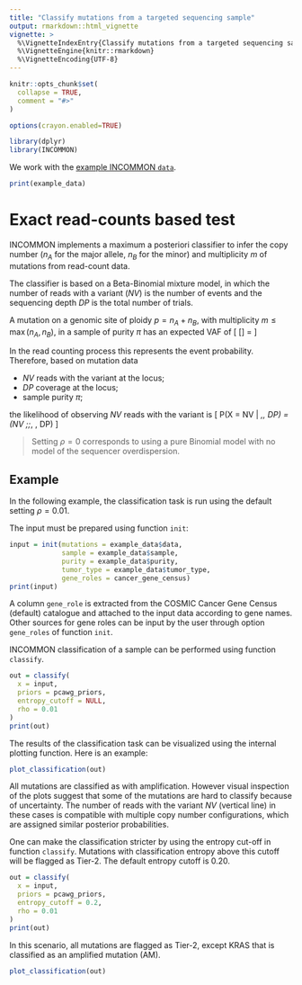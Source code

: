 ```yaml
---
title: "Classify mutations from a targeted sequencing sample"
output: rmarkdown::html_vignette
vignette: >
  %\VignetteIndexEntry{Classify mutations from a targeted sequencing sample}
  %\VignetteEngine{knitr::rmarkdown}
  %\VignetteEncoding{UTF-8}
---
```


```r
knitr::opts_chunk$set(
  collapse = TRUE,
  comment = "#>"
)

options(crayon.enabled=TRUE)
```

```r
library(dplyr)
library(INCOMMON)
```

We work with the [example INCOMMON `data`](INCOMMON.html).

```r
print(example_data)
```

# Exact read-counts based test

INCOMMON implements a maximum a posteriori classifier to infer the copy number ($n_A$ for the major allele, $n_B$ 
for the minor) and multiplicity $m$ of mutations from read-count data.

The classifier is based on a Beta-Binomial mixture model, in which the number of reads with a variant ($NV$) is the number of events
and the sequencing depth $DP$ is the total number of trials.

A mutation on a genomic site of ploidy $p = n_A+n_B$, with multiplicity $m\leq \max(n_A,n_B)$, in a sample of purity $\pi$
has an expected VAF of
\[
\mathbb{E}[\text{VAF}] = \frac{m\pi}{p\pi + 2\left(1-\pi\right)}
\] 

In the read counting process this represents the event probability. Therefore, based
on mutation data

- $NV$ reads with the variant at the locus;
- $DP$ coverage at the locus;
- sample purity $\pi$;

the likelihood of observing $NV$ reads with the variant is
\[
P(X = NV | \theta_\eta,\rho, DP) = \text{Beta-Binonmial}\left(NV \;\large\mid\;\normalsize \theta_\eta, \rho, DP\right)
\] 

> Setting $\rho = 0$ corresponds to using a pure Binomial model with no model of the sequencer overdispersion. 

## Example 

In the following example, the classification task is run using the default setting $\rho = 0.01$.

The input must be prepared using function `init`:
```r
input = init(mutations = example_data$data,
             sample = example_data$sample,
             purity = example_data$purity,
             tumor_type = example_data$tumor_type,
             gene_roles = cancer_gene_census)
print(input)
```
A column `gene_role` is extracted from the COSMIC Cancer Gene Census (default) catalogue and 
attached to the input data according to gene names. Other sources for gene roles can
be input by the user through option `gene_roles` of function `init`.

INCOMMON classification of a sample can be performed using function `classify`. 

```r
out = classify(
  x = input,
  priors = pcawg_priors,
  entropy_cutoff = NULL,
  rho = 0.01
)
print(out)
```
The results of the classification task can be visualized using the internal 
plotting function. Here is an example:
```r
plot_classification(out)
```
All mutations are classified as with amplification. However visual inspection of the plots
suggest that some of the mutations are hard to classify because of uncertainty. The number of
reads with the variant $NV$ (vertical line) in these cases is compatible with multiple copy number
configurations, which are assigned similar posterior probabilities.

One can make the classification stricter by using the entropy cut-off in function `classify`.
Mutations with classification entropy above this cutoff will be flagged as Tier-2.
The default entropy cutoff is 0.20.

```r
out = classify(
  x = input,
  priors = pcawg_priors,
  entropy_cutoff = 0.2,
  rho = 0.01
)
print(out)
```

In this scenario, all mutations are flagged as Tier-2, except KRAS that is classified as an amplified mutation (AM).
```r
plot_classification(out)
```